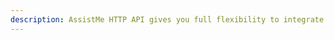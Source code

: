 ```yaml
---
description: AssistMe HTTP API gives you full flexibility to integrate AssistMe into your existing systems.
---
```



<div className="h-screen overflow-y-auto overflow-hidden bg-white">
  <RedocStandalone
    specUrl="http://localhost:3000/openapi-server.yml"
    options={{
      schemaExpansionLevel: 100,
    }}
/>

</div>